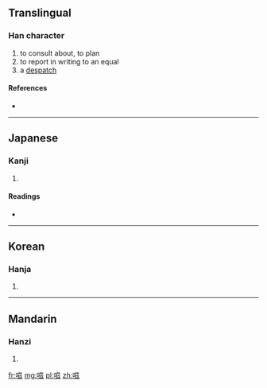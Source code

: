 ==Translingual==

===Han character===
{{Han char|rn=30|rad=口|as=10|sn=13|four=|canj=口廿女戈 (RTVI)}}

# to consult about, to plan
# to report in writing to an equal
# a [[despatch]]

====References====
* {{Han ref|kx=0203.180|dkj=04099|dj=0426.020|hdz=10661.040|uh=55DE|ud=21982}}

----

==Japanese==

===Kanji===
{{ja-kanji|grade=|rs=口10}}

# {{defn|lang=ja|sort=口10}}

====Readings====
* {{ja-readings|on=[[し]] (shi)|kun=[[なげく]] (nageku), [[わらふ]] (warafu)}}

----

==Korean==

===Hanja===
{{ko-hanja|hangeul=자|rv=ja|mr=cha}}

# {{defn|lang=ko|sort=口10}}

----

==Mandarin==

===Hanzi===
{{cmn-hanzi|pin=[[zī]] ([[zi1]])|wg=tzu<sup>1</sup>}}

# {{defn|lang=cmn|sort=口10}}

[[fr:嗞]]
[[mg:嗞]]
[[pl:嗞]]
[[zh:嗞]]
